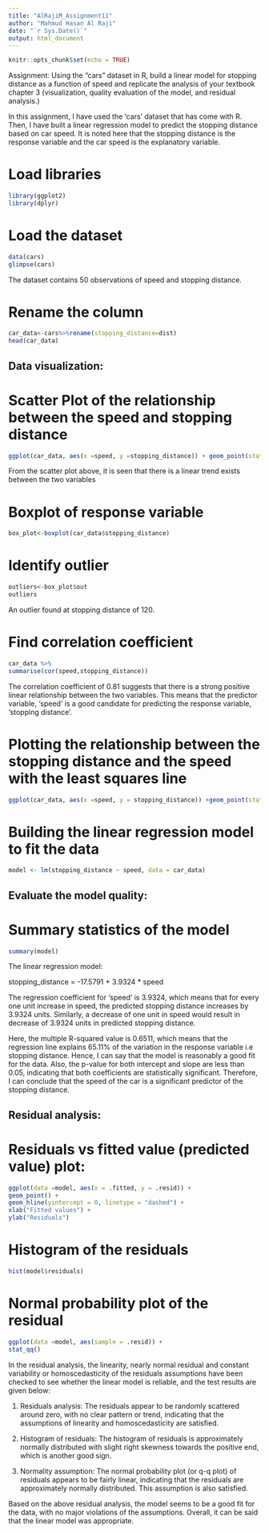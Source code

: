 ---
title: "AlRajiM_Assignment11"
author: "Mahmud Hasan Al Raji"
date: "`r Sys.Date()`"
output: html_document
---

```{r setup, include=FALSE}
knitr::opts_chunk$set(echo = TRUE)
```

Assignment: Using the “cars” dataset in R, build a linear model for stopping distance as a function of speed and replicate the analysis of your textbook chapter 3 (visualization, quality evaluation of the model, and residual analysis.)

In this assignment, I have used the ‘cars’ dataset that has come with R. Then, I have built a linear regression model to predict the stopping distance based on car speed. It is noted here that the stopping distance is the response variable and the car speed is the explanatory variable.

# Load libraries
```{r message=FALSE}
library(ggplot2)
library(dplyr)
```

# Load the dataset
```{r }
data(cars)
glimpse(cars)
```
The dataset contains 50 observations of speed and stopping distance.

# Rename the column
```{r }
car_data<-cars%>%rename(stopping_distance=dist)
head(car_data)
```

## Data visualization:

# Scatter Plot of the relationship between the speed and stopping distance
```{r}
ggplot(car_data, aes(x =speed, y =stopping_distance)) + geom_point(stat = "identity")
```

From the scatter plot above, it is seen that there is a linear trend exists between the two variables

# Boxplot of response variable
```{r}
box_plot<-boxplot(car_data$stopping_distance)
```

# Identify outlier
```{r}
outliers<-box_plot$out
outliers
```
An outlier found at stopping distance of 120.

# Find correlation coefficient
```{r }
car_data %>% 
summarise(cor(speed,stopping_distance))
```

The correlation coefficient of 0.81 suggests that there is a strong positive linear relationship between the two variables. This means that the predictor variable, 'speed' is a good candidate for predicting the response variable, 'stopping distance'.

# Plotting the relationship between the stopping distance and the speed with the least squares line
```{r }
ggplot(car_data, aes(x =speed, y = stopping_distance)) +geom_point(stat="identity")+stat_smooth(method = "lm", se = FALSE)

```

# Building the linear regression model to fit the data
```{r}
model <- lm(stopping_distance ~ speed, data = car_data)
```

## Evaluate the model quality:

# Summary statistics of the model
```{r}
summary(model)
```

The linear regression model:

stopping_distance = -17.5791 + 3.9324 * speed

The regression coefficient for ‘speed’ is 3.9324, which means that for every one unit increase in speed, the predicted stopping distance increases by 3.9324 units. Similarly, a decrease of one unit in speed would result in decrease of 3.9324 units in predicted stopping distance.

Here, the multiple R-squared value is 0.6511, which means that the regression line explains 65.11% of the variation in the response variable i.e stopping distance. Hence, I can say that the model is reasonably a good fit for the data. Also, the p-value for both intercept and slope are less than 0.05, indicating that both coefficients are statistically significant. Therefore, I can conclude that the speed of the car is a significant predictor of the stopping distance.


## Residual analysis:

# Residuals vs fitted value (predicted value) plot:
```{r }
ggplot(data =model, aes(x = .fitted, y = .resid)) +
geom_point() +
geom_hline(yintercept = 0, linetype = "dashed") +
xlab("Fitted values") +
ylab("Residuals")
```

# Histogram of the residuals
```{r}
hist(model$residuals)
```

# Normal probability plot of the residual
```{r }
ggplot(data =model, aes(sample = .resid)) +
stat_qq()
```

In the residual analysis, the linearity, nearly normal residual and constant variability or homoscedasticity of the residuals assumptions have been checked to see whether the linear model is reliable, and the test results are given below:

(1) Residuals analysis: The residuals appear to be randomly scattered around zero, with no clear pattern or trend, indicating that the assumptions of linearity and homoscedasticity are satisfied.

(2) Histogram of residuals: The histogram of residuals is approximately normally distributed with slight right skewness towards the positive end, which is another good sign.

(3) Normality assumption: The normal probability plot (or q-q plot) of residuals appears to be fairly linear, indicating that the residuals are approximately normally distributed. This assumption is also satisfied.

Based on the above residual analysis, the model seems to be a good fit for the data, with no major violations of the assumptions. Overall, it can be said that the linear model was appropriate.


